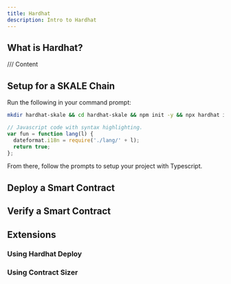 ```yaml
---
title: Hardhat
description: Intro to Hardhat
---
```


## What is Hardhat?

/// Content

## Setup for a SKALE Chain

Run the following in your command prompt:

<Tabs>
<TabItem label="Typescript">

```sh
mkdir hardhat-skale && cd hardhat-skale && npm init -y && npx hardhat init
```

</TabItem>
<TabItem label="JavaScript">

```js
// Javascript code with syntax highlighting.
var fun = function lang(l) {
  dateformat.i18n = require('./lang/' + l);
  return true;
};
```
</TabItem>
</Tabs>


From there, follow the prompts to setup your project with Typescript.

<SelectChain />


## Deploy a Smart Contract

## Verify a Smart Contract

## Extensions

### Using Hardhat Deploy

### Using Contract Sizer
